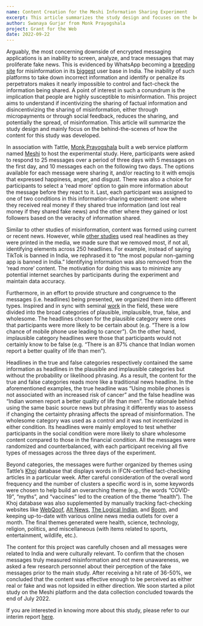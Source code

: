```yaml
---
name: Content Creation for the Meshi Information Sharing Experiment
excerpt: This article summarizes the study design and focuses on the behind-the-scenes of how the content for this experiment was developed
author: Swanaya Gurjar from Monk Prayogshala
project: Grant for the Web
date: 2022-09-22
---
```


Arguably, the most concerning downside of encrypted messaging applications is an inability to screen, analyze, and trace messages that may
proliferate fake news. This is evidenced by WhatsApp becoming a [breeding site](https://www.ncbi.nlm.nih.gov/pmc/articles/PMC7850780/) for
misinformation in its [biggest](https://www.indiatoday.in/technology/news/story/whatsapp-may-soon-touch-500-million-users-in-india-despite-new-privacy-policy-claims-report-1758344-2021-01-12)
user base in India. The inability of such platforms to take down incorrect information and identify or penalize its perpetrators makes it
nearly impossible to control and fact-check the information being shared.
A point of interest in such a conundrum is the implication that people are highly susceptible to misinformation. This project aims to
understand if incentivizing the sharing of factual information and disincentivizing the sharing of misinformation, either through micropayments
or through social feedback, reduces the sharing, and potentially the spread, of misinformation. This article will summarize the study design
and mainly focus on the behind-the-scenes of how the content for this study was developed.

In association with Tattle, [Monk Prayogshala](https://www.monkprayogshala.in/) built a web service platform named [Meshi](https://meshi.tattle.co.in/sign-up)
to host the experimental study. Here, participants were asked to respond to 25 messages over a period of three days with 5 messages on the first day,
and 10 messages each on the following two days. The options available for each message were sharing it, and/or reacting to it with emojis that expressed
happiness, anger, and disgust. There was also a choice for participants to select a ‘read more’ option to gain more information about
the message before they react to it. Last, each participant was assigned to one of two conditions in this information-sharing experiment: one where
they received real money if they shared true information (and lost real money if they shared fake news) and the other where they gained or
lost followers based on the veracity of information shared.

Similar to other studies of misinformation, content was formed using current or recent news. However, while [other studies](https://sumitrabadrinathan.github.io/Assets/paper-covid.pdf)
used real headlines as they were printed in the media, we made sure that we removed most, if not all, identifying elements across 250 headlines.
For example, instead of saying TikTok is banned in India, we rephrased it to “the most popular non-gaming app is banned in India.”
Identifying information was also removed from the ‘read more’ content. The motivation for doing this was to minimize any potential internet
searches by participants during the experiment and maintain data accuracy.

Furthermore, in an effort to provide structure and congruence to the messages (i.e. headlines) being presented, we organized them into different types.
Inspired and in sync with seminal [work](https://www.ncbi.nlm.nih.gov/pmc/articles/PMC6279465/) in the field, these were divided into the
broad categories of plausible, implausible, true, false, and wholesome. The headlines chosen for the plausible category were ones that
participants were more likely to be certain about (e.g. “There is a low chance of mobile phone use leading to cancer”). On the other hand,
implausible category headlines were those that participants would not certainly know to be false (e.g. “There is an 87% chance that
Indian women report a better quality of life than men”).

Headlines in the true and false categories respectively contained the same information as headlines in the plausible and implausible categories
but without the probability or likelihood phrasing. As a result, the content for the true and false categories reads more like a traditional
news headline. In the aforementioned examples, the true headline was “Using mobile phones is not associated with an increased risk of cancer” and
the false headline was “Indian women report a better quality of life than men”. The rationale behind using the same basic source news but
phrasing it differently was to assess if changing the certainty phrasing affects the spread of misinformation. The wholesome category was used
as a control and it was not incentivized in either condition. Its headlines were mainly employed to test whether participants in the social
condition were more likely to share wholesome content compared to those in the financial condition. All the messages were randomized and
counterbalanced, with each participant receiving all five types of messages across the three days of the experiment.

Beyond categories, the messages were further organized by themes using Tattle’s [Khoj](https://services.tattle.co.in/khoj/dashboard/) database
that displays words in IFCN-certified fact-checking articles in a particular week. After careful consideration of the overall word frequency and
the number of clusters a specific word is in, some keywords were chosen to help build an overarching theme (e.g., the words “COVID-19”, “myths”, and
“vaccines” led to the creation of the theme “health”). The Khoj database was also supplemented by manually tracking fact-checking websites like
[WebQoof](https://www.thequint.com/news/webqoof), [Alt News](https://www.altnews.in/), [The Logical Indian](https://thelogicalindian.com/fact-check),
and [Boom](https://www.boomlive.in/about-us), and keeping up-to-date with various online news media outlets for over a month. The final themes
generated were health, science, technology, religion, politics, and miscellaneous (with items related to sports, entertainment, wildlife, etc.).

The content for this project was carefully chosen and all messages were related to India and were culturally relevant. To confirm that the
chosen messages truly measured misinformation and not mere unawareness, we asked a few research personnel about their perception of the fake
messages prior to the main study. After receiving a hit rate of 36-50%, we concluded that the content was effective enough to be perceived as
either real or fake and was not lopsided in either direction. We soon started a pilot study on the Meshi platform and the data collection concluded
towards the end of July 2022.

If you are interested in knowing more about this study, please refer to our interim report [here](https://community.interledger.org/tct/interim-report-for-using-web-monetization-for-incentivizing-sharing-of-good-content-hfl).
